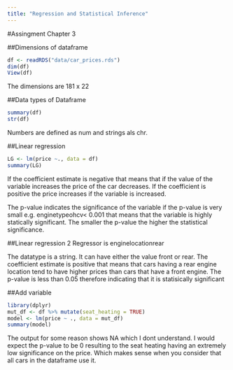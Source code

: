 ```yaml
---
title: "Regression and Statistical Inference"
---
```


#Assingment Chapter 3

##Dimensions of dataframe
```r
df <- readRDS("data/car_prices.rds")
dim(df)
View(df)
```
The dimensions are 181 x 22

##Data types of Dataframe
```r
summary(df)
str(df)
```
Numbers are defined as num and strings als chr.

##Linear regression
```r
LG <- lm(price ~., data = df)
summary(LG)
```

If the coefficient estimate is negative that means that if the value of the variable increases the price of the car decreases. If the coefficient is positive the price increases if the variable is increased. 

The p-value indicates the significance of the variable if the p-value is very small e.g. enginetypeohcv< 0.001 that means that the variable is highly statically significant. The smaller the p-value the higher the statistical significance.

##Linear regression 2
Regressor is enginelocationrear

The datatype is a string. It can have either the value front or rear.
The coefficient estimate is positive that means that cars having a rear engine location tend to have higher prices than cars that have a front engine. The p-value is less than 0.05 therefore indicating that it is statisically significant

##Add variable
```r
library(dplyr)
mut_df <- df %>% mutate(seat_heating = TRUE)
model <- lm(price ~ ., data = mut_df)
summary(model)
```

The output for some reason shows NA which I dont understand. I would expect the p-value to be 0 resulting to the seat heating having an extremely low significance on the price. Which makes sense when you consider that all cars in the dataframe use it. 